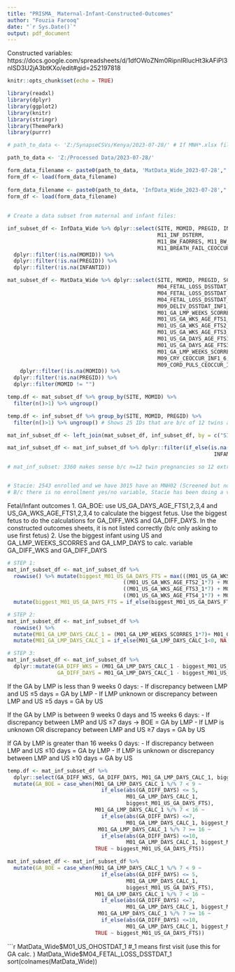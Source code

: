 ```yaml
---
title: "PRISMA_ Maternal-Infant-Constructed-Outcomes"
author: "Fouzia Farooq"
date: "`r Sys.Date()`"
output: pdf_document
---
```

Constructed variables: 
https://docs.google.com/spreadsheets/d/1dfOWoZNm0RipnIRIucHt3kAFiPl3nISD3U2jA3btKXo/edit#gid=252197818

```r
knitr::opts_chunk$set(echo = TRUE)
```

```r
library(readxl)
library(dplyr)
library(ggplot2)
library(knitr)
library(stringr)
library(ThemePark)
library(purrr)
```

```r
# path_to_data <- 'Z:/SynapseCSVs/Kenya/2023-07-28/' # If MNH*.xlsx files are located elsewhere, set this to, for example, 'data/' or '//TNT/...'

path_to_data <- 'Z:/Processed Data/2023-07-28/'
```

```r

form_data_filename <- paste0(path_to_data, 'MatData_Wide_2023-07-28',".RData")
form_df <- load(form_data_filename)
    
form_data_filename <- paste0(path_to_data, 'InfData_Wide_2023-07-28',".RData")
form_df <- load(form_data_filename)  
    
    
# Create a data subset from maternal and infant files:

inf_subset_df <- InfData_Wide %>% dplyr::select(SITE, MOMID, PREGID, INFANTID, 
                                                M11_INF_DSTERM,
                                                M11_BW_FAORRES, M11_BW_EST_FAORRES,
                                                M11_BREATH_FAIL_CEOCCUR) %>%
  dplyr::filter(!is.na(MOMID)) %>%
  dplyr::filter(!is.na(PREGID)) %>%
  dplyr::filter(!is.na(INFANTID))

mat_subset_df <- MatData_Wide %>% dplyr::select(SITE, MOMID, PREGID, SCRNID, DOB, M01_US_OHOLOC_1, 
                                                M04_FETAL_LOSS_DSSTDAT_1, M04_FETAL_LOSS_DSSTDAT_2,
                                                M04_FETAL_LOSS_DSSTDAT_3,
                                                M04_FETAL_LOSS_DSSTDAT_4, M04_FETAL_LOSS_DSSTDAT_5,
                                                M09_DELIV_DSSTDAT_INF1_6, M09_BIRTH_DSTERM_INF1_6,
                                                M01_GA_LMP_WEEKS_SCORRES_1, M01_GA_LMP_DAYS_SCORRES_1,
                                                M01_US_GA_WKS_AGE_FTS1_1,
                                                M01_US_GA_WKS_AGE_FTS2_1, M01_US_GA_WKS_AGE_FTS2_1,
                                                M01_US_GA_WKS_AGE_FTS3_1, M01_US_GA_WKS_AGE_FTS4_1,
                                                M01_US_GA_DAYS_AGE_FTS1_1, M01_US_GA_DAYS_AGE_FTS2_1,
                                                M01_US_GA_DAYS_AGE_FTS3_1, M01_US_GA_DAYS_AGE_FTS4_1,
                                                M01_GA_LMP_WEEKS_SCORRES_1, M01_GA_LMP_DAYS_SCORRES_1,
                                                M09_CRY_CEOCCUR_INF1_6, M09_FHR_VSTAT_INF1_6, M09_MACER_CEOCCUR_INF1_6,
                                                M09_CORD_PULS_CEOCCUR_INF1_6) %>%
    dplyr::filter(!is.na(MOMID)) %>%
  dplyr::filter(!is.na(PREGID)) %>%
  dplyr::filter(MOMID != "")

temp.df <- mat_subset_df %>% group_by(SITE, MOMID) %>%
  filter(n()>1) %>% ungroup()

temp.df <- inf_subset_df %>% group_by(SITE, MOMID, PREGID) %>%
  filter(n()>1) %>% ungroup() # Shows 25 IDs that are b/c of 12 twins and 1 INFANT ID that is 'n/a' and has the same PREGID as the twins. Will remove this row. Dataset will have n=12 twin pregnancies.

mat_inf_subset_df <- left_join(mat_subset_df, inf_subset_df, by = c("SITE", "MOMID", "PREGID"))

mat_inf_subset_df <- mat_inf_subset_df %>% dplyr::filter(if_else(is.na(INFANTID), TRUE,
                                                                  INFANTID != "n/a")) # Have to be very careful with NA in a logical expression.  Dplyr filter only includes rows where the expression is TRUE but not where it's FALSE or NA.

# mat_inf_subset: 3360 makes sense b/c n=12 twin pregnancies so 12 extra rows in the mat_subset_df of 3348.  


# Stacie: 2543 enrolled and we have 3015 have an MNH02 (Screened but not enrolled.).
# B/c there is no enrollment yes/no variable, Stacie has been doing a variable from: Enrolled when age requirement, viable pregnancy with GA>= weeks by US, Outside catchment area, did not consent.

```

Fetal/Infant outcomes
1. GA_BOE: use US_GA_DAYS_AGE_FTS1,2,3,4 and US_GA_WKS_AGE_FTS1,2,3,4 to calculate the biggest fetus.  Use the biggest fetus to do the calculations for GA_DIFF_WKS and GA_DIFF_DAYS.  In the constructed outcomes sheets, it is not listed correctly (b/c only asking to use first fetus)
2. Use the biggest infant using US and GA_LMP_WEEKS_SCORRES and GA_LMP_DAYS to calc. variable GA_DIFF_WKS and GA_DIFF_DAYS 
```r
# STEP 1:
mat_inf_subset_df <- mat_inf_subset_df %>% 
  rowwise() %>% mutate(biggest_M01_US_GA_DAYS_FTS = max(((M01_US_GA_WKS_AGE_FTS1_1*7) + M01_US_GA_DAYS_AGE_FTS1_1),
                                     ((M01_US_GA_WKS_AGE_FTS2_1*7) + M01_US_GA_DAYS_AGE_FTS2_1),
                                     ((M01_US_GA_WKS_AGE_FTS3_1*7) + M01_US_GA_DAYS_AGE_FTS3_1),
                                     ((M01_US_GA_WKS_AGE_FTS4_1*7) + M01_US_GA_DAYS_AGE_FTS4_1), na.rm = TRUE)) %>%
  mutate(biggest_M01_US_GA_DAYS_FTS = if_else(biggest_M01_US_GA_DAYS_FTS<0, NA, biggest_M01_US_GA_DAYS_FTS)) # <0 covers '-Inf' cases and where it's only -7.

# STEP 2: 
mat_inf_subset_df <- mat_inf_subset_df %>% 
  rowwise() %>%
  mutate(M01_GA_LMP_DAYS_CALC_1 = (M01_GA_LMP_WEEKS_SCORRES_1*7)+ M01_GA_LMP_DAYS_SCORRES_1) %>%
  mutate(M01_GA_LMP_DAYS_CALC_1 = if_else(M01_GA_LMP_DAYS_CALC_1<0, NA, M01_GA_LMP_DAYS_CALC_1))

# STEP 3: 
mat_inf_subset_df <- mat_inf_subset_df %>%
  dplyr::mutate(GA_DIFF_WKS = (M01_GA_LMP_DAYS_CALC_1 - biggest_M01_US_GA_DAYS_FTS) %/% 7, # Floor of the number of weeks used here. 
                GA_DIFF_DAYS = M01_GA_LMP_DAYS_CALC_1 - biggest_M01_US_GA_DAYS_FTS)
```

If the GA by LMP is less than 9 weeks 0 days:
- If discrepancy between LMP and US ≤5 days = GA by LMP
- If LMP unknown or discrepancy between LMP and US ≥5 days = GA by US

If the GA by LMP is between 9 weeks 0 days and 15 weeks 6 days:
- If discrepancy between LMP and US ≤7 days → BOE = GA by LMP
- If LMP is unknown OR discrepancy between LMP and US ≥7 days = GA by US

If GA by LMP is greater than 16 weeks 0 days:
- If discrepancy between LMP and US ≤10 days = GA by LMP
- If LMP is unknown or discrepancy between LMP and US ≥10 days = GA by US

```r
temp.df <- mat_inf_subset_df %>% 
  dplyr::select(GA_DIFF_WKS, GA_DIFF_DAYS, M01_GA_LMP_DAYS_CALC_1, biggest_M01_US_GA_DAYS_FTS) %>% 
  mutate(GA_BOE = case_when(M01_GA_LMP_DAYS_CALC_1 %/% 7 < 9 ~ 
                              if_else(abs(GA_DIFF_DAYS) <= 5, 
                                      M01_GA_LMP_DAYS_CALC_1, 
                                      biggest_M01_US_GA_DAYS_FTS),
                            M01_GA_LMP_DAYS_CALC_1 %/% 7 < 16 ~
                              if_else(abs(GA_DIFF_DAYS) <=7, 
                                      M01_GA_LMP_DAYS_CALC_1, biggest_M01_US_GA_DAYS_FTS),
                             M01_GA_LMP_DAYS_CALC_1 %/% 7 >= 16 ~
                              if_else(abs(GA_DIFF_DAYS) <=10,
                                      M01_GA_LMP_DAYS_CALC_1, biggest_M01_US_GA_DAYS_FTS),
                            TRUE ~ biggest_M01_US_GA_DAYS_FTS))

mat_inf_subset_df <- mat_inf_subset_df %>%
  mutate(GA_BOE = case_when(M01_GA_LMP_DAYS_CALC_1 %/% 7 < 9 ~ 
                              if_else(abs(GA_DIFF_DAYS) <= 5, 
                                      M01_GA_LMP_DAYS_CALC_1, 
                                      biggest_M01_US_GA_DAYS_FTS),
                            M01_GA_LMP_DAYS_CALC_1 %/% 7 < 16 ~
                              if_else(abs(GA_DIFF_DAYS) <=7, 
                                      M01_GA_LMP_DAYS_CALC_1, biggest_M01_US_GA_DAYS_FTS),
                             M01_GA_LMP_DAYS_CALC_1 %/% 7 >= 16 ~
                              if_else(abs(GA_DIFF_DAYS) <=10,
                                      M01_GA_LMP_DAYS_CALC_1, biggest_M01_US_GA_DAYS_FTS),
                            TRUE ~ biggest_M01_US_GA_DAYS_FTS))

```


```r

MatData_Wide$M01_US_OHOSTDAT_1 #_1 means first visit (use this for GA calc. )
MatData_Wide$M04_FETAL_LOSS_DSSTDAT_1
sort(colnames(MatData_Wide))


